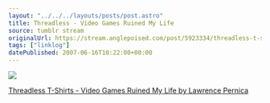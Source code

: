 ```yaml
---
layout: "../../../layouts/posts/post.astro"
title: Threadless - Video Games Ruined My Life
source: tumblr stream
originalUrl: https://stream.anglepoised.com/post/5923334/threadless-t-shirts-video-games-ruined-my-life
tags: ["linklog"]
datePublished: 2007-06-16T10:22:00+00:00
---
```


![](/images/notes/threadless-video-games-ruined-my-life.jpg)

[Threadless T-Shirts - Video Games Ruined My Life by Lawrence Pernica](http://www.threadless.com/product/921/Video_Games_Ruined_My_Life?streetteam=ohskylab)
